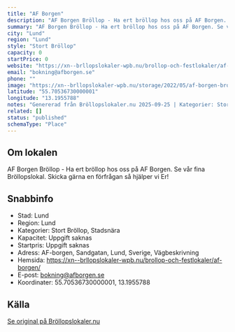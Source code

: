 ```yaml
---
title: "AF Borgen"
description: "AF Borgen Bröllop - Ha ert bröllop hos oss på AF Borgen. Se vår fina Bröllopslokal. Skicka gärna en förfrågan så hjälper vi Er!"
summary: "AF Borgen Bröllop - Ha ert bröllop hos oss på AF Borgen. Se vår fina Bröllopslokal. Skicka gärna en förfrågan så hjälper vi Er!"
city: "Lund"
region: "Lund"
style: "Stort Bröllop"
capacity: 0
startPrice: 0
website: "https://xn--brllopslokaler-wpb.nu/brollop-och-festlokaler/af-borgen/"
email: "bokning@afborgen.se"
phone: ""
image: "https://xn--brllopslokaler-wpb.nu/storage/2022/05/af-borgen-brollopslokal-festlokal-brollop-festvaning-skane.webp"
latitude: "55.70536730000001"
longitude: "13.1955788"
notes: "Genererad från Bröllopslokaler.nu 2025-09-25 | Kategorier: Stort Bröllop, Stadsnära"
related: []
status: "published"
schemaType: "Place"
---
```


## Om lokalen

AF Borgen Bröllop - Ha ert bröllop hos oss på AF Borgen. Se vår fina Bröllopslokal. Skicka gärna en förfrågan så hjälper vi Er!

## Snabbinfo

- Stad: Lund
- Region: Lund
- Kategorier: Stort Bröllop, Stadsnära
- Kapacitet: Uppgift saknas
- Startpris: Uppgift saknas
- Adress: AF-borgen, Sandgatan, Lund, Sverige, Vägbeskrivning
- Hemsida: https://xn--brllopslokaler-wpb.nu/brollop-och-festlokaler/af-borgen/
- E-post: bokning@afborgen.se
- Koordinater: 55.70536730000001, 13.1955788

## Källa

[Se original på Bröllopslokaler.nu](https://xn--brllopslokaler-wpb.nu/brollop-och-festlokaler/af-borgen/)
